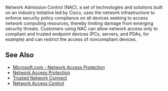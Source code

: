 Network Admission Control (NAC), a set of technologies and solutions built on an industry initiative led by Cisco, uses the network infrastructure to enforce security policy compliance on all devices seeking to access network computing resources, thereby limiting damage from emerging security threats. Customers using NAC can allow network access only to compliant and trusted endpoint devices (PCs, servers, and PDAs, for example) and can restrict the access of noncompliant devices.

==See Also==
* [http://www.microsoft.com/nap/ Microsoft.com - Network Access Protection]
* [[Network Access Protection]]
* [[Trusted Network Connect]]
* [[Network Access Control]]
